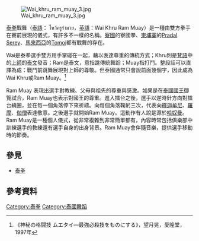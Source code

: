 {{copyedit|time=2017-03-25T19:10:04+00:00}}
{{unreferenced|time=2017-03-25T19:10:04+00:00}}
[[File:Wai_khru_ram_muay_3.jpg|thumb]]

[[泰拳|泰拳]]戰舞（[[泰語|泰語]]： ไหว้ครูรำมวย，[[英語|英語]]：Wai Khru Ram Muay）是一種由雙方拳手在賽前展現的儀式，有許多不一樣的名稱。[[寮國|寮國]]的寮國拳、[[柬埔寨|柬埔寨]]的[[Pradal_Serey|Pradal Serey]]、[[馬來西亞|馬來西亞]]的[[Tomoi|Tomoi]]都有戰舞的存在。

Wai是泰拳選手雙方用手掌碰在一起，藉以表達尊重的傳統方式；Khru則是[[梵語|梵語]]中的[[上師|上師]]的[[泰文|泰文]]發音；Ram是泰文，意指跳傳統舞蹈；Muay指打鬥。整段話可以直譯為成：戰鬥前跳舞展現對上師的尊敬。但泰國通常只會說前面幾個字，因此成為Wai Khru或Ram Muay。<ref>《神秘の格闘技 ムエタイ―最強必殺技をものにする》，望月晃，愛隆堂，1997年</ref>

Ram Muay 表現出選手對教練、父母與祖先的尊重與感激。如果是在[[泰國國王|泰國國王]]御覽試合，Ram Muay也表示對國王的尊重。進入擂台之後，選手以逆時針方向對擂台繞圈，並在每一個角落停下來祈禱。向每個角落鞠躬三次，代表向[[釋迦牟尼|釋迦牟尼]]、[[羅摩|羅摩]]、[[伽僧|伽僧]]表達敬意。之後選手就開始Ram Muay。這動作有人說是源於[[哈奴曼|哈奴曼]]。Ram Muay是一種個人儀式，從非常複雜到非常簡單都有，內容時常包括俱樂部中訓練選手的教練還有選手自身的出身背景。Ram Muay會伴隨音樂，提供選手移動時的節奏。

==參見==
*[[泰拳|泰拳]]
==參考資料==
{{reflist}}

[[Category:泰拳|Category:泰拳]]
[[Category:泰國舞蹈|Category:泰國舞蹈]]